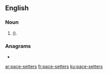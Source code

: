 ==English==

===Noun===
{{head|en|noun plural form|head=[[pace]]-[[setters]]}}
# {{plural of|pace-setter|lang=en|nodot=1}} ({{alternative spelling of|pacesetters|lang=en|nocap=1|nodot=1}}).

===Anagrams===
* {{l|en|streetscape}}

[[ar:pace-setters]]
[[fr:pace-setters]]
[[ku:pace-setters]]